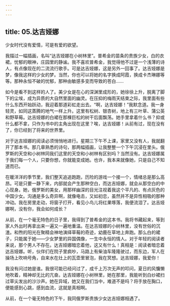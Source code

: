 ```yaml
---
---
---
```

title: 05.达吉娅娜
---




少女时代没有爱情，可是有爱的欲望。

我描过一幅插画，名叫“达吉娅娜在小树林里”。普希金的苗条的贵族少女，白的衣裙，忧郁的眼神，庄园里的静谧。我不喜欢普希金，我觉得他不过是一个浅薄的诗人，有点像现在的二流流行歌手。可是达吉娅娜，这是另外一回事了。达吉娅娜是梦，像我这样的少女的梦。当然，你也可以将她的名字换成阿霞，换成卡杰琳娜等等。那种永恒不破的忧郁，那种由敏感多变而导致的苍白……

如今是看不到这样的人了。美少女是在心的深渊里成形的，她徐徐上升，脱离了脚下的尘埃，成为异质的大自然里面的幽灵。在压抑的梅雨天结束之际，我里面有些什么东西开始跃动，我迎着那道彩虹走出去。“啊，达吉娅娜！”我默念道。我一身轻灵，如同这蒸腾的地气一样上升。这里有松树、银杏树，地上有三叶草、蒲公英和野草莓。达吉娅娜的白裙在那棵巨松的树干后面飘荡。她手里拿着什么书？抑或什么都不拿，只作为书中的主角出现在这里？唉，达吉娅娜！从前有过，现在没有了，你已经到了将来的世界里。

对于达吉娅娜的阅读必须悄悄地进行。星期三下午不上课，家里又没有人，我就翻开了那本书。那几章熟悉的诗句，那两幅插画，让我整整一个下午沉浸在里头。俄罗斯的天空和小树林同我们这里的天空和小树林有区别吗？当然没有。达吉娅娜属于我们每一个人，只要你想，你就能变成她。也许，我本来就像她，只是自己不知道而已。

在暖洋洋的季节里，我们整天追追跑跑，历险的游戏一个接一个，情绪总是那么高昂。可是只要一静下来，内部就会产生那种空白，而达吉娅娜，就会从那空白的中心现身。她，俄罗斯的美女，用那样幽深的目光注视着我这个平凡的、有点灰色的中国少女。沟通是多么奇异啊，就像电击，又如初恋，虽然并不是异性相吸的那种冲动。我在房里走动，将窗子打开，看见小鸟儿将红果啄落，我便流泪了。达吉娅娜啊，没有你，我会如何成长？

从前，在一个毫无特色的日子里，我得到了普希金的这本书。我将书藏起来，等到家人外出时再拿出来一遍又一遍地重温。在达吉娅娜的小树林里，没有世俗的沉渣。和煦的阳光在聚精会神地演绎草莓的奇迹，幼鹿在草地上奔跑。那么白的裙子，只能属于她——少女梦里的异国偶像，一生中永恒的情人。对于年轻的阅读者来说，那个男人不存在。达吉娅娜暗恋着他，这又有什么！真相是：阅读者暗恋着达吉娅娜。听，伙伴们在院子里疯吵，马路上有柴油车隆隆驶过，而东边，军人在操场上吹响号角，自来水在灶上的瓦壶里冒泡，我在冥想。达吉娅娜，我爱你！

我没有问过她是谁。我很可能已经问过了，成千上万次无声的叩问，夏日的风慵懒地吹着，精神却无比的亢奋。达吉娅娜在小树林里，她在那里，我能听到白纱裙扫过草尖发出的沙沙声。她在异域，她又在我们当中，难道不是吗？将手放在胸口，便能感到心跳，感到血流，这就是真相啊。

从前，在一个毫无特色的下午，我同俄罗斯贵族少女达吉娅娜相遇了。